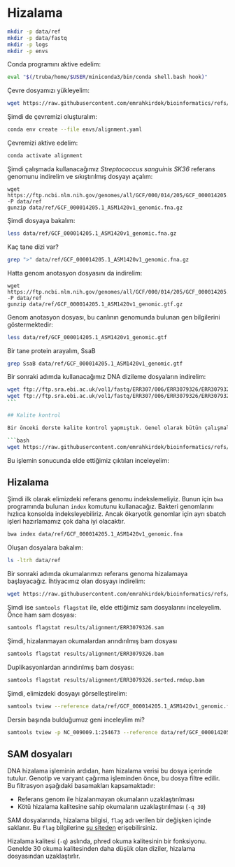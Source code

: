 # Hizalama


```bash
mkdir -p data/ref
mkdir -p data/fastq
mkdir -p logs
mkdir -p envs
```

Conda programını aktive edelim:

```bash
eval "$(/truba/home/$USER/miniconda3/bin/conda shell.bash hook)"
```

Çevre dosyamızı yükleyelim:

```bash
wget https://raw.githubusercontent.com/emrahkirdok/bioinformatics/refs/heads/main/09-scripts/01-environments/alignment.yaml -P envs/
```

Şimdi de çevremizi oluşturalım:

```bash
conda env create --file envs/alignment.yaml
```

Çevremizi aktive edelim:

```bash
conda activate alignment
```

Şimdi çalışmada kullanacağımız *Streptococcus sanguinis SK36* referans genomunu indirelim ve sıkıştırılmış dosyayı açalım:

```
wget https://ftp.ncbi.nlm.nih.gov/genomes/all/GCF/000/014/205/GCF_000014205.1_ASM1420v1/GCF_000014205.1_ASM1420v1_genomic.fna.gz -P data/ref
gunzip data/ref/GCF_000014205.1_ASM1420v1_genomic.fna.gz
```

Şimdi dosyaya bakalım:

```bash
less data/ref/GCF_000014205.1_ASM1420v1_genomic.fna.gz
```

Kaç tane dizi var?

```bash
grep ">" data/ref/GCF_000014205.1_ASM1420v1_genomic.fna.gz
```

Hatta genom anotasyon dosyasını da indirelim:

```
wget https://ftp.ncbi.nlm.nih.gov/genomes/all/GCF/000/014/205/GCF_000014205.1_ASM1420v1/GCF_000014205.1_ASM1420v1_genomic.gtf.gz -P data/ref
gunzip data/ref/GCF_000014205.1_ASM1420v1_genomic.gtf.gz
```

Genom anotasyon dosyası, bu canlının genomunda bulunan gen bilgilerini göstermektedir:

```bash
less data/ref/GCF_000014205.1_ASM1420v1_genomic.gtf
```

Bir tane protein arayalım, SsaB

```bash
grep SsaB data/ref/GCF_000014205.1_ASM1420v1_genomic.gtf
```

Bir sonraki adımda kullanacağımız DNA dizileme dosyaların indirelim:

```bash
wget ftp://ftp.sra.ebi.ac.uk/vol1/fastq/ERR307/006/ERR3079326/ERR3079326_1.fastq.gz -P data/fastq/
wget ftp://ftp.sra.ebi.ac.uk/vol1/fastq/ERR307/006/ERR3079326/ERR3079326_2.fastq.gz -P data/fastq/
``` 

## Kalite kontrol

Bir önceki derste kalite kontrol yapmıştık. Genel olarak bütün çalışmalarda bir kez kalite kontrol yapmak faydalı bir işlem olacaktır. Ancak bunu nasıl yapacağınıza siz karar vermelisiniz. Kullanacağımız betiği indirelim:

```bash
wget https://raw.githubusercontent.com/emrahkirdok/bioinformatics/refs/heads/main/09-scripts/02-sbatch-scripts/quality-control-and-cutadapt.sh -P scripts/
```

Bu işlemin sonucunda elde ettiğimiz çıktıları inceleyelim:

## Hizalama

Şimdi ilk olarak elimizdeki referans genomu indekslemeliyiz. Bunun için `bwa` programında bulunan `index` komutunu kullanacağız. Bakteri genomlarını hızlıca konsolda indeksleyebiliriz. Ancak ökaryotik genomlar için ayrı sbatch işleri hazırlamamız çok daha iyi olacaktır.


```bash
bwa index data/ref/GCF_000014205.1_ASM1420v1_genomic.fna
```

Oluşan dosyalara bakalım:

```bash
ls -ltrh data/ref
```

Bir sonraki adımda okumalarımızı referans genoma hizalamaya başlayacağız. İhtiyacımız olan dosyayı indirelim:

```bash
wget https://raw.githubusercontent.com/emrahkirdok/bioinformatics/refs/heads/main/09-scripts/02-sbatch-scripts/alignment.sh -P scripts
```

Şimdi ise `samtools flagstat` ile, elde ettiğimiz sam dosyalarını inceleyelim. Önce ham sam dosyası:

```bash
samtools flagstat results/alignment/ERR3079326.sam
```

Şimdi, hizalanmayan okumalardan arındırılmış bam dosyası

```bash
samtools flagstat results/alignment/ERR3079326.bam
```

Duplikasyonlardan arındırılmış bam dosyası:

```bash
samtools flagstat results/alignment/ERR3079326.sorted.rmdup.bam
```

Şimdi, elimizdeki dosyayı görselleştirelim:

```bash
samtools tview --reference data/ref/GCF_000014205.1_ASM1420v1_genomic.fna results/alignment/ERR3079326.sorted.rmdup.bam
````

Dersin başında bulduğumuz geni inceleylim mi?

```bash
samtools tview -p NC_009009.1:254673 --reference data/ref/GCF_000014205.1_ASM1420v1_genomic.fna results/alignment/ERR3079326.sorted.rmdup.bam
````

## SAM dosyaları

DNA hizalama işleminin ardıdan, ham hizalama verisi bu dosya içerinde tutulur. Genotip ve varyant çağırma işleminden önce, bu dosya filtre edilir. Bu filtrasyon aşağıdaki basamakları kapsamaktadır:

+ Referans genom ile hizalanmayan okumaların uzaklaştırılması
+ Kötü hizalama kalitesine sahip okumaların uzaklaştırılması (`-q 30`)

SAM dosyalarında, hizalama bilgisi, `flag` adı verilen bir değişken içinde saklanır. Bu `flag` bilgilerine [şu siteden](https://broadinstitute.github.io/picard/explain-flags.html) erişebilirsiniz.

Hizalama kalitesi (`-q`) aslında, phred okuma kalitesinin bir fonksiyonu. Genelde 30 okuma kalitesinden daha düşük olan diziler, hizalama dosyasından uzaklaştırlır.
